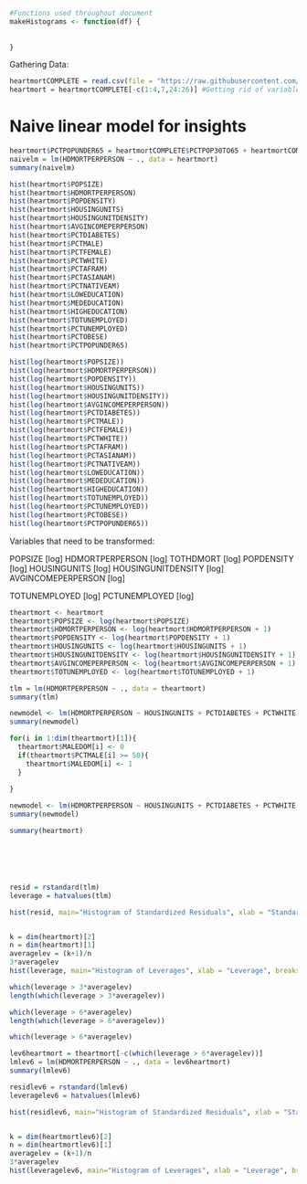 ```r
#Functions used throughout document
makeHistograms <- function(df) {
  
  
}

```

Gathering Data:
```r
heartmortCOMPLETE = read.csv(file = "https://raw.githubusercontent.com/PDBoegel/HeartMortality/master/HeartMort.csv", header = TRUE)
heartmort = heartmortCOMPLETE[-c(1:4,7,24:26)] #Getting rid of variables for metadata and other dependent variable
```

# Naive linear model for insights

```r
heartmort$PCTPOPUNDER65 = heartmortCOMPLETE$PCTPOP30TO65 + heartmortCOMPLETE$PCTPOPUNDER30
naivelm = lm(HDMORTPERPERSON ~ ., data = heartmort)
summary(naivelm)
```


```r
hist(heartmort$POPSIZE)
hist(heartmort$HDMORTPERPERSON)
hist(heartmort$POPDENSITY)
hist(heartmort$HOUSINGUNITS)
hist(heartmort$HOUSINGUNITDENSITY)
hist(heartmort$AVGINCOMEPERPERSON)
hist(heartmort$PCTDIABETES)
hist(heartmort$PCTMALE)
hist(heartmort$PCTFEMALE)
hist(heartmort$PCTWHITE)
hist(heartmort$PCTAFRAM)
hist(heartmort$PCTASIANAM)
hist(heartmort$PCTNATIVEAM)
hist(heartmort$LOWEDUCATION)
hist(heartmort$MEDEDUCATION)
hist(heartmort$HIGHEDUCATION)
hist(heartmort$TOTUNEMPLOYED)
hist(heartmort$PCTUNEMPLOYED)
hist(heartmort$PCTOBESE)
hist(heartmort$PCTPOPUNDER65)
```


```r

hist(log(heartmort$POPSIZE))
hist(log(heartmort$HDMORTPERPERSON))
hist(log(heartmort$POPDENSITY))
hist(log(heartmort$HOUSINGUNITS))
hist(log(heartmort$HOUSINGUNITDENSITY))
hist(log(heartmort$AVGINCOMEPERPERSON))
hist(log(heartmort$PCTDIABETES))
hist(log(heartmort$PCTMALE))
hist(log(heartmort$PCTFEMALE))
hist(log(heartmort$PCTWHITE))
hist(log(heartmort$PCTAFRAM))
hist(log(heartmort$PCTASIANAM))
hist(log(heartmort$PCTNATIVEAM))
hist(log(heartmort$LOWEDUCATION))
hist(log(heartmort$MEDEDUCATION))
hist(log(heartmort$HIGHEDUCATION))
hist(log(heartmort$TOTUNEMPLOYED))
hist(log(heartmort$PCTUNEMPLOYED))
hist(log(heartmort$PCTOBESE))
hist(log(heartmort$PCTPOPUNDER65))
```
Variables that need to be transformed:

POPSIZE [log]
HDMORTPERPERSON [log]
TOTHDMORT [log]
POPDENSITY [log]
HOUSINGUNITS [log]
HOUSINGUNITDENSITY [log]
AVGINCOMEPERPERSON [log]

TOTUNEMPLOYED [log]
PCTUNEMPLOYED [log]

```r
theartmort <- heartmort
theartmort$POPSIZE <- log(heartmort$POPSIZE)
theartmort$HDMORTPERPERSON <- log(heartmort$HDMORTPERPERSON + 1)
theartmort$POPDENSITY <- log(heartmort$POPDENSITY + 1)
theartmort$HOUSINGUNITS <- log(heartmort$HOUSINGUNITS + 1)
theartmort$HOUSINGUNITDENSITY <- log(heartmort$HOUSINGUNITDENSITY + 1)
theartmort$AVGINCOMEPERPERSON <- log(heartmort$AVGINCOMEPERPERSON + 1)
theartmort$TOTUNEMPLOYED <- log(heartmort$TOTUNEMPLOYED + 1)
```

```r
tlm = lm(HDMORTPERPERSON ~ ., data = theartmort)
summary(tlm)
```

```r
newmodel <- lm(HDMORTPERPERSON ~ HOUSINGUNITS + PCTDIABETES + PCTWHITE + PCTAFRAM + PCTASIANAM + PCTNATIVEAM + PCTOBESE + PCTPOPUNDER65, data = theartmort)
summary(newmodel)
```

```r
for(i in 1:dim(theartmort)[1]){
  theartmort$MALEDOM[i] <- 0
  if(theartmort$PCTMALE[i] >= 50){
    theartmort$MALEDOM[i] <- 1
  }
  
}
```

```r
newmodel <- lm(HDMORTPERPERSON ~ HOUSINGUNITS + PCTDIABETES + PCTWHITE + PCTAFRAM + PCTASIANAM + PCTNATIVEAM + PCTOBESE + PCTPOPUNDER65 + factor(MALEDOM), data = theartmort)
summary(newmodel)
```


```r

summary(heartmort)







```

```r
resid = rstandard(tlm)
leverage = hatvalues(tlm) 

hist(resid, main="Histogram of Standardized Residuals", xlab = "Standardized Residual")


k = dim(heartmort)[2]
n = dim(heartmort)[1]
averagelev = (k+1)/n
3*averagelev
hist(leverage, main="Histogram of Leverages", xlab = "Leverage", breaks = 15)
```
```r
which(leverage > 3*averagelev)
length(which(leverage > 3*averagelev))

which(leverage > 6*averagelev)
length(which(leverage > 6*averagelev))

```

```r
which(leverage > 6*averagelev)

lev6heartmort = theartmort[-c(which(leverage > 6*averagelev))]
lmlev6 = lm(HDMORTPERPERSON ~ ., data = lev6heartmort)
summary(lmlev6)
```

```r
residlev6 = rstandard(lmlev6)
leveragelev6 = hatvalues(lmlev6) 

hist(residlev6, main="Histogram of Standardized Residuals", xlab = "Standardized Residual")


k = dim(heartmortlev6)[2]
n = dim(heartmortlev6)[1]
averagelev = (k+1)/n
3*averagelev
hist(leveragelev6, main="Histogram of Leverages", xlab = "Leverage", breaks = 15)





```





